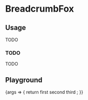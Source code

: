 
<Meta
  title="Components/BreadcrumbFox"
  component={BreadcrumbFox}
/>

# BreadcrumbFox

## Usage

TODO

### TODO

TODO

## Playground

<Canvas>
  <Story name="Standard">
    {args => {
      return <BreadcrumbFox {...args}>
            <BreadcrumbFox.Item href="/a">first</BreadcrumbFox.Item>
            <BreadcrumbFox.Item href="/b">second</BreadcrumbFox.Item>
            <BreadcrumbFox.Item>third</BreadcrumbFox.Item>
        </BreadcrumbFox>;
    }}
  </Story>
</Canvas>

<ArgsTable story="Standard" />

